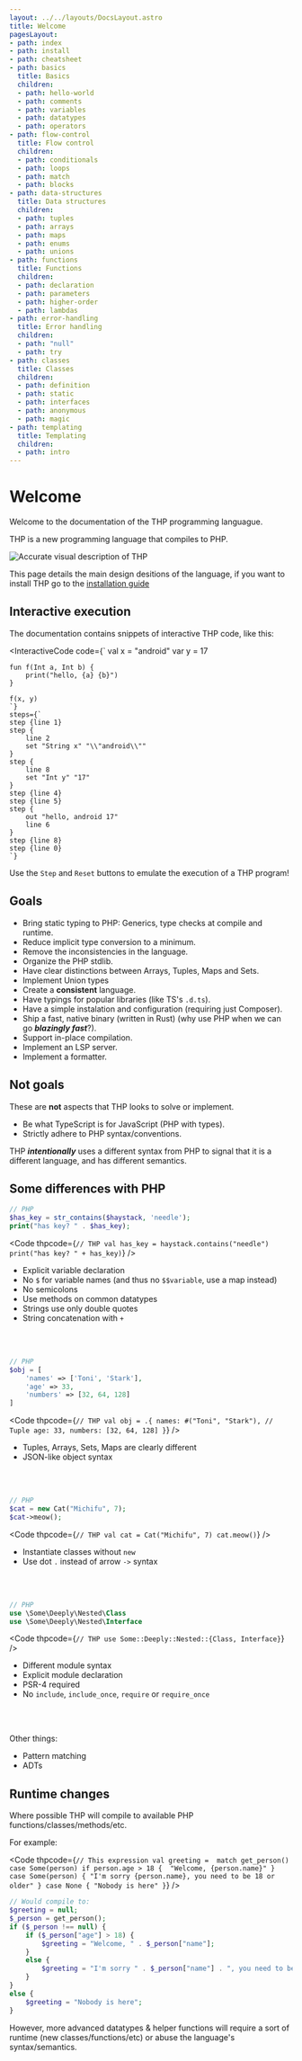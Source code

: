 ```yaml
---
layout: ../../layouts/DocsLayout.astro
title: Welcome
pagesLayout:
- path: index
- path: install
- path: cheatsheet
- path: basics
  title: Basics
  children:
  - path: hello-world
  - path: comments
  - path: variables
  - path: datatypes
  - path: operators
- path: flow-control
  title: Flow control
  children:
  - path: conditionals
  - path: loops
  - path: match
  - path: blocks
- path: data-structures
  title: Data structures
  children:
  - path: tuples
  - path: arrays
  - path: maps
  - path: enums
  - path: unions
- path: functions
  title: Functions
  children:
  - path: declaration
  - path: parameters
  - path: higher-order
  - path: lambdas
- path: error-handling
  title: Error handling
  children:
  - path: "null"
  - path: try
- path: classes
  title: Classes
  children:
  - path: definition
  - path: static
  - path: interfaces
  - path: anonymous
  - path: magic
- path: templating
  title: Templating
  children:
  - path: intro
---
```



# Welcome

Welcome to the documentation of the THP programming languague.

THP is a new programming language that compiles to PHP.

![Accurate visual description of THP](/img/desc_thp.jpg)


This page details the main design desitions of the language,
if you want to install THP go to the [installation guide](install)


## Interactive execution

The documentation contains snippets of interactive THP code, like this:

<InteractiveCode 
    code={`
    val x = "android"
    var y = 17

    fun f(Int a, Int b) {
        print("hello, {a} {b}")
    }

    f(x, y)
    `}
    steps={`
    step {line 1}
    step {
        line 2
        set "String x" "\\"android\\""
    }
    step {
        line 8
        set "Int y" "17"
    }
    step {line 4}
    step {line 5}
    step {
        out "hello, android 17"
        line 6
    }
    step {line 8}
    step {line 0}
    `}
></InteractiveCode>

Use the `Step` and `Reset` buttons to emulate the execution of a
THP program!

## Goals

- Bring static typing to PHP: Generics, type checks at compile and runtime.
- Reduce implicit type conversion to a minimum.
- Remove the inconsistencies in the language.
- Organize the PHP stdlib.
- Have clear distinctions between Arrays, Tuples, Maps and Sets.
- Implement Union types
- Create a **consistent** language.
- Have typings for popular libraries (like TS's `.d.ts`).
- Have a simple instalation and configuration (requiring just Composer).
- Ship a fast, native binary (written in Rust) (why use PHP when we can go **_blazingly fast_**?).
- Support in-place compilation.
- Implement an LSP server.
- Implement a formatter.


## Not goals

These are **not** aspects that THP looks to solve or implement.

- Be what TypeScript is for JavaScript (PHP with types).
- Strictly adhere to PHP syntax/conventions.

THP **_intentionally_** uses a different syntax from PHP to signal
that it is a different language, and has different semantics.


## Some differences with PHP

```php
// PHP
$has_key = str_contains($haystack, 'needle');
print("has key? " . $has_key);
```

<Code thpcode={`
// THP
val has_key = haystack.contains("needle")
print("has key? " + has_key)
`} />

- Explicit variable declaration
- No `$` for variable names (and thus no `$$variable`, use a map instead)
- No semicolons
- Use methods on common datatypes
- Strings use only double quotes
- String concatenation with `+`


<br/>
<br/>

```php
// PHP
$obj = [
    'names' => ['Toni', 'Stark'],
    'age' => 33,
    'numbers' => [32, 64, 128]
]
```

<Code thpcode={`
// THP
val obj = .{
    names: #("Toni", "Stark"), // Tuple
    age: 33,
    numbers: [32, 64, 128]
}
`} />

- Tuples, Arrays, Sets, Maps are clearly different
- JSON-like object syntax

<br/>
<br/>

```php
// PHP
$cat = new Cat("Michifu", 7);
$cat->meow();
```


<Code thpcode={`
// THP
val cat = Cat("Michifu", 7)
cat.meow()
`} />

- Instantiate classes without `new`
- Use dot `.` instead of arrow `->` syntax

<br/>
<br/>

```php
// PHP
use \Some\Deeply\Nested\Class
use \Some\Deeply\Nested\Interface
```


<Code thpcode={`
// THP
use Some::Deeply::Nested::{Class, Interface}
`} />

- Different module syntax
- Explicit module declaration
- PSR-4 required
- No `include`, `include_once`, `require` or `require_once`

<br/>
<br/>


Other things:

- Pattern matching
- ADTs


## Runtime changes

Where possible THP will compile to available PHP functions/classes/methods/etc.

For example:

<Code thpcode={`
// This expression
val greeting = 
    match get_person()
    case Some(person) if person.age > 18
    { 
        "Welcome, {person.name}"
    }
    case Some(person)
    {
        "I'm sorry {person.name}, you need to be 18 or older"
    }
    case None
    {
        "Nobody is here"
    }
`} />

```php
// Would compile to:
$greeting = null;
$_person = get_person();
if ($_person !== null) {
    if ($_person["age"] > 18) {
        $greeting = "Welcome, " . $_person["name"];
    }
    else {
        $greeting = "I'm sorry " . $_person["name"] . ", you need to be 18 or older";
    }
}
else {
    $greeting = "Nobody is here";
}
```

However, more advanced datatypes & helper functions will require a sort of
runtime (new classes/functions/etc) or abuse the language's syntax/semantics.


